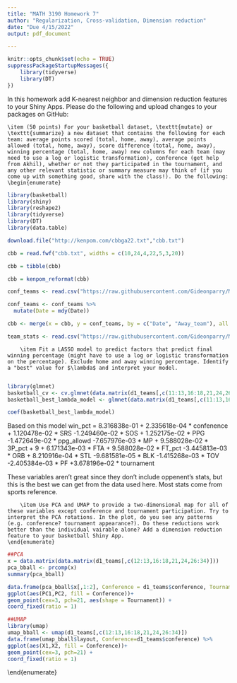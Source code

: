 ---
title: "MATH 3190 Homework 7"
author: "Regularization, Cross-validation, Dimension reduction"
date: "Due 4/15/2022"
output: pdf_document

---
```{r setup, include=FALSE}
knitr::opts_chunk$set(echo = TRUE)
suppressPackageStartupMessages({
    library(tidyverse)
    library(DT)
})
```

In this homework add K-nearest neighbor and dimension reduction features to your Shiny Apps. Please do the following and upload changes to your packages on GitHub:   

\begin{enumerate}
   \item (50 points) Here we will modify your K-means package and Shiny App to include K nearest neighbor, principle components, and umap functions. Please do the following: 
    \begin{enumerate}
    \item {\bf Kmeans:} Change your K-means algorithm to allow for the users choice of 1 or more input variables (currently using 2), still allowing for the user to choose $K$ and display the two dimensions of choice (as is the case currently). Change K-means plotting function (and thus the app) to display iris species in different colors and classification group using shapes (add a legend to this plot). Apply cross-validation to identify the the optimal value for $K$ for the iris dataset. 
    \item {\bf K nearest neighbors:} Write a function that plots the classification results of a K nearest neighbors algorithm for the users choice of 1 or more input variables and the user's choice of $K$. Plot points in two dimensions (user's choice) and display iris species in different colors and classification group using shapes (add a legend). Add this to the K-means Shiny App. Apply cross-validation to identify the the optimal value for $K$ for the iris dataset.   
    \item {\bf Dimension reduction:} write a function that applies dimension reduction methods (PCA, UMAP) to a dataset and plots a user's choice of reduced components in two dimensions (UMAP only provides two), and color the points based on iris species (add a legend).
    \item Which methods would you prefer for classification or analysis for the iris dataset? 
    \end{enumerate}
    
    \item (50 points) For your basketball dataset, \texttt{mutate} or \texttt{summarize} a new dataset that contains the following for each team: average points scored (total, home, away), average points allowed (total, home, away), score difference (total, home, away), winning percentage (total, home, away) new columns for each team (may need to use a log or logistic transformation), conference (get help from Akhil), whether or not they participated in the tournament, and any other relevant statistic or summary measure may think of (if you come up with something good, share with the class!). Do the following: 
    \begin{enumerate}
    
```{r}
library(basketball)
library(shiny)
library(reshape2)
library(tidyverse)
library(DT)
library(data.table)

download.file("http://kenpom.com/cbbga22.txt","cbb.txt")

cbb = read.fwf("cbb.txt", widths = c(10,24,4,22,5,3,20))

cbb = tibble(cbb)

cbb = kenpom_reformat(cbb)

conf_teams <- read.csv("https://raw.githubusercontent.com/Gideonparry/MATH_3190_HW/main/kenpom22_conf.csv")

conf_teams <- conf_teams %>%
  mutate(Date = mdy(Date))

cbb <- merge(x = cbb, y = conf_teams, by = c("Date", "Away_team"), all.x = TRUE)

team_stats <- read.csv("https://raw.githubusercontent.com/Gideonparry/MATH_3190_HW/main/team_stats.csv")
```
        \item Fit a LASSO model to predict factors that predict final winning percentage (might have to use a log or logistic transformation on the percentage). Exclude home and away winning percentage. Identify a "best" value for $\lambda$ and interpret your model. 
        
```{r}
library(glmnet)
basketball_cv <- cv.glmnet(data.matrix(d1_teams[,c(11:13,16:18,21,24,26:35)]), d1_teams$win_pct, alpha = 1)
basketball_best_lambda_model <- glmnet(data.matrix(d1_teams[,c(11:13,16:18,21,24,26:35)]), d1_teams$win_pct,   alpha = 1, lambda = basketball_cv$lambda.min)

coef(basketball_best_lambda_model)
```
Based on this model win_pct = 8.316838e-01 + 2.335618e-04 * confenence + 1.120478e-02  * SRS -1.249460e-02 * SOS + 1.252175e-02 * PPG -1.472649e-02 * ppg_allowd -7.657976e-03 * MP + 9.588028e-02 * 3P_pct + 9 + 6.171343e-03 * FTA + 9.588028e-02 * FT_pct -3.445813e-03 * ORB + 8.210916e-04 * STL -9.681581e-05 * BLK -1.415268e-03 * TOV -2.405384e-03 * PF +3.678196e-02 * tournament

These variables aren't great since they don't include oppenent's stats, but this is the best we can get from the data used here. Most stats come from sports reference.

        \item Use PCA and UMAP to provide a two-dimensional map for all of these variables except conference and tournament participation. Try to interpret the PCA rotations. In the plot, do you see any patterns (e.g. conference? tournament appearance?). Do these reductions work better than the individual vairable alone? Add a dimension reduction feature to your basketball Shiny App.  
    \end{enumerate}
    
```{r}
##PCA
x = data.matrix(data.matrix(d1_teams[,c(12:13,16:18,21,24,26:34)]))
pca_bball <- prcomp(x)
summary(pca_bball)

data.frame(pca_bball$x[,1:2], Conference = d1_teams$conference, Tournament = d1_teams$tournament) %>%
ggplot(aes(PC1,PC2, fill = Conference))+
geom_point(cex=3, pch=21, aes(shape = Tournament)) +
coord_fixed(ratio = 1)

##UMAP
library(umap)
umap_bball <- umap(d1_teams[,c(12:13,16:18,21,24,26:34)])
data.frame(umap_bball$layout, Conference=d1_teams$conference) %>%
ggplot(aes(X1,X2, fill = Conference))+
geom_point(cex=3, pch=21) +
coord_fixed(ratio = 1)
```

\end{enumerate}
